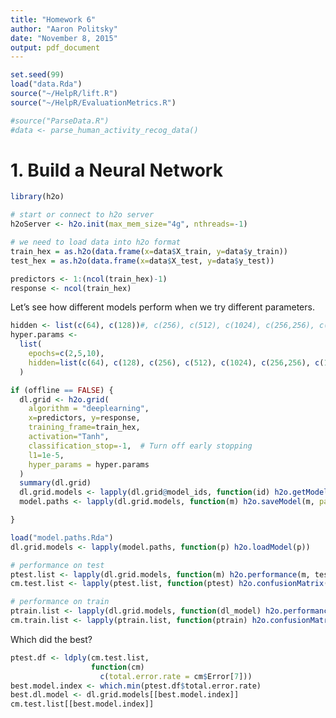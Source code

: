 ```yaml
---
title: "Homework 6"
author: "Aaron Politsky"
date: "November 8, 2015"
output: pdf_document
---
```


```r
set.seed(99) 
load("data.Rda")
source("~/HelpR/lift.R")
source("~/HelpR/EvaluationMetrics.R")

#source("ParseData.R")
#data <- parse_human_activity_recog_data()
```

# 1. Build a Neural Network 

```r
library(h2o)

# start or connect to h2o server
h2oServer <- h2o.init(max_mem_size="4g", nthreads=-1)

# we need to load data into h2o format
train_hex = as.h2o(data.frame(x=data$X_train, y=data$y_train))
test_hex = as.h2o(data.frame(x=data$X_test, y=data$y_test))

predictors <- 1:(ncol(train_hex)-1)
response <- ncol(train_hex)
```

Let's see how different models perform when we try different parameters.  

```r
hidden <- list(c(64), c(128))#, c(256), c(512), c(1024), c(256,256), c(1024,1024), c(128,128,128))
hyper.params <- 
  list(
    epochs=c(2,5,10), 
    hidden=list(c(64), c(128), c(256), c(512), c(1024), c(256,256), c(1024,1024), c(128,128,128))
  )

```


```r
if (offline == FALSE) {
  dl.grid <- h2o.grid(
    algorithm = "deeplearning",
    x=predictors, y=response,
    training_frame=train_hex,
    activation="Tanh",
    classification_stop=-1,  # Turn off early stopping
    l1=1e-5,
    hyper_params = hyper.params
  ) 
  summary(dl.grid)
  dl.grid.models <- lapply(dl.grid@model_ids, function(id) h2o.getModel(id))
  model.paths <- lapply(dl.grid.models, function(m) h2o.saveModel(m, path="models"))

} 
```

```r
load("model.paths.Rda")
dl.grid.models <- lapply(model.paths, function(p) h2o.loadModel(p))
```

```r
# performance on test
ptest.list <- lapply(dl.grid.models, function(m) h2o.performance(m, test_hex))
cm.test.list <- lapply(ptest.list, function(ptest) h2o.confusionMatrix(ptest))

# performance on train
ptrain.list <- lapply(dl.grid.models, function(dl_model) h2o.performance(dl_model, train_hex))
cm.train.list <- lapply(ptrain.list, function(ptrain) h2o.confusionMatrix(ptrain))
```

Which did the best?

```r
ptest.df <- ldply(cm.test.list, 
                  function(cm) 
                    c(total.error.rate = cm$Error[7]))
best.model.index <- which.min(ptest.df$total.error.rate)
best.dl.model <- dl.grid.models[[best.model.index]]
cm.test.list[[best.model.index]]

```

